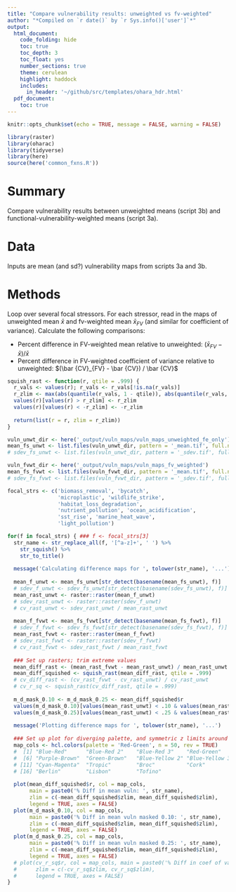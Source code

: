 ```yaml
---
title: "Compare vulnerability results: unweighted vs fv-weighted"
author: "*Compiled on `r date()` by `r Sys.info()['user']`*"
output: 
  html_document:
    code_folding: hide
    toc: true
    toc_depth: 3
    toc_float: yes
    number_sections: true
    theme: cerulean
    highlight: haddock
    includes: 
      in_header: '~/github/src/templates/ohara_hdr.html'
  pdf_document:
    toc: true
---
```


``` r

knitr::opts_chunk$set(echo = TRUE, message = FALSE, warning = FALSE)

library(raster)
library(oharac)
library(tidyverse)
library(here)
source(here('common_fxns.R'))

```

# Summary

Compare vulnerability results between unweighted means (script 3b) and functional-vulnerability-weighted means (script 3a).

# Data

Inputs are mean (and sd?) vulnerability maps from scripts 3a and 3b.

# Methods

Loop over several focal stressors.  For each stressor, read in the maps of unweighted mean $\bar x$ and fv-weighted mean $\bar x_{FV}$ (and similar for coefficient of variance).  Calculate the following comparisons:

* Percent difference in FV-weighted mean relative to unweighted: $(\bar x_{FV} - \bar x) / \bar x$
* Percent difference in FV-weighted coefficient of variance relative to unweighted: $(\bar {CV}_{FV} - \bar {CV}) / \bar {CV}$

```r
squish_rast <- function(r, qtile = .999) {
  r_vals <- values(r); r_vals <- r_vals[!is.na(r_vals)]
  r_zlim <- max(abs(quantile(r_vals, 1 - qtile)), abs(quantile(r_vals, qtile)))
  values(r)[values(r) > r_zlim] <- r_zlim
  values(r)[values(r) < -r_zlim] <- -r_zlim
  
  return(list(r = r, zlim = r_zlim))
}
```


```r

vuln_unwt_dir <- here('_output/vuln_maps/vuln_maps_unweighted_fe_only')
mean_fs_unwt <- list.files(vuln_unwt_dir, pattern = '_mean.tif', full.names = TRUE)
# sdev_fs_unwt <- list.files(vuln_unwt_dir, pattern = '_sdev.tif', full.names = TRUE)

vuln_fvwt_dir <- here('_output/vuln_maps/vuln_maps_fv_weighted')
mean_fs_fvwt <- list.files(vuln_fvwt_dir, pattern = '_mean.tif', full.names = TRUE)
# sdev_fs_fvwt <- list.files(vuln_fvwt_dir, pattern = '_sdev.tif', full.names = TRUE)

focal_strs <- c('biomass_removal', 'bycatch', 
                'microplastic', 'wildlife_strike',
                'habitat_loss_degradation',
                'nutrient_pollution', 'ocean_acidification', 
                'sst_rise', 'marine_heat_wave',
                'light_pollution')

for(f in focal_strs) { ### f <- focal_strs[3]
  str_name <- str_replace_all(f, '[^a-z]+', ' ') %>%
    str_squish() %>%
    str_to_title()
  
  message('Calculating difference maps for ', tolower(str_name), '...')
  
  mean_f_unwt <- mean_fs_unwt[str_detect(basename(mean_fs_unwt), f)]
  # sdev_f_unwt <- sdev_fs_unwt[str_detect(basename(sdev_fs_unwt), f)]
  mean_rast_unwt <- raster::raster(mean_f_unwt)
  # sdev_rast_unwt <- raster::raster(sdev_f_unwt)
  # cv_rast_unwt <- sdev_rast_unwt / mean_rast_unwt
  
  mean_f_fvwt <- mean_fs_fvwt[str_detect(basename(mean_fs_fvwt), f)]
  # sdev_f_fvwt <- sdev_fs_fvwt[str_detect(basename(sdev_fs_fvwt), f)]
  mean_rast_fvwt <- raster::raster(mean_f_fvwt)
  # sdev_rast_fvwt <- raster::raster(sdev_f_fvwt)
  # cv_rast_fvwt <- sdev_rast_fvwt / mean_rast_fvwt
  
  ### Set up rasters; trim extreme values
  mean_diff_rast <- (mean_rast_fvwt - mean_rast_unwt) / mean_rast_unwt
  mean_diff_squished <- squish_rast(mean_diff_rast, qtile = .999)
  # cv_diff_rast <- (cv_rast_fvwt - cv_rast_unwt) / cv_rast_unwt
  # cv_r_sq <- squish_rast(cv_diff_rast, qtile = .999)
  
  m_d_mask_0.10 <- m_d_mask_0.25 <- mean_diff_squished$r
  values(m_d_mask_0.10)[values(mean_rast_unwt) < .10 & values(mean_rast_fvwt) < .10] <- NA
  values(m_d_mask_0.25)[values(mean_rast_unwt) < .25 & values(mean_rast_fvwt) < .25] <- NA
  
  message('Plotting difference maps for ', tolower(str_name), '...')
  
  ### Set up plot for diverging palette, and symmetric z limits around zero
  map_cols <- hcl.colors(palette = 'Red-Green', n = 50, rev = TRUE)
  #  [1] "Blue-Red"      "Blue-Red 2"    "Blue-Red 3"    "Red-Green"     "Purple-Green" 
  #  [6] "Purple-Brown"  "Green-Brown"   "Blue-Yellow 2" "Blue-Yellow 3" "Green-Orange" 
  # [11] "Cyan-Magenta"  "Tropic"        "Broc"          "Cork"          "Vik"          
  # [16] "Berlin"        "Lisbon"        "Tofino"   
  
  plot(mean_diff_squished$r, col = map_cols, 
       main = paste0('% Diff in mean vuln: ', str_name),
       zlim = c(-mean_diff_squished$zlim, mean_diff_squished$zlim), 
       legend = TRUE, axes = FALSE)  
  plot(m_d_mask_0.10, col = map_cols, 
       main = paste0('% Diff in mean vuln masked 0.10: ', str_name),
       zlim = c(-mean_diff_squished$zlim, mean_diff_squished$zlim), 
       legend = TRUE, axes = FALSE)  
  plot(m_d_mask_0.25, col = map_cols, 
       main = paste0('% Diff in mean vuln masked 0.25: ', str_name),
       zlim = c(-mean_diff_squished$zlim, mean_diff_squished$zlim), 
       legend = TRUE, axes = FALSE)  
  # plot(cv_r_sq$r, col = map_cols, main = paste0('% Diff in coef of var: ', str_name),
  #      zlim = c(-cv_r_sq$zlim, cv_r_sq$zlim), 
  #      legend = TRUE, axes = FALSE)  
}
```

